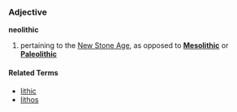 ===Adjective===
'''neolithic'''

# pertaining to the [[New Stone Age]], as opposed to '''[[Mesolithic]]''' or '''[[Paleolithic]]'''

====Related Terms====
*[[lithic]]
*[[lithos]]